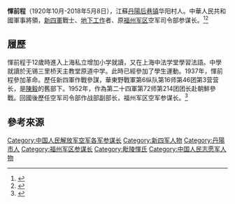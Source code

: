 '''惲前程'''（1920年10月-2018年5月8日），江蘇[[丹阳市|丹陽]][[丹北镇|后巷镇]]华阳村人。中華人民共和國軍事將領，[[新四軍|新四軍]]戰士、[[间谍|地下工作]]者、原[[福州军区|福州军区]]空军司令部参谋长。<ref>{{Cite news|url=http://www.81.cn/jfjbmap/content/2018-08/04/content_212469.htm|title=恽前程同志逝世|author=|date=2018-08-04|work=解放軍報|publisher=|accessdate=|language=|format=}}</ref><ref>{{Cite web|title=恽前程同志生平|url=https://www.meipian.cn/1b8q143w|accessdate=|author=|date=|format=|publisher=|language=}}</ref>

== 履歷 ==
惲前程于12歲時進入上海私立增加小学就讀，又在上海中法学堂學習法語。中學就讀於无锡三里桥天主教堂原道中学。此時已經參加了學生運動。1937年，惲前程參加革命。歷任新四軍作戰參謀，華東野戰軍第6纵队第16师第46团第3营营长，是[[陳毅|陳毅]]的舊部下。1952年，作為第二十四軍第72师第214团团长赴朝鮮參戰。回國後歷任空军司令部作战部副部长，福州军区空军参谋长。<ref>{{Cite news|url=https://www.thepaper.cn/newsDetail_forward_2129169|title=98岁原福州军区空军参谋长恽前程逝世，首次战斗打死仨鬼子|author=岳怀让|date=2018-05-14|work=澎湃新闻|publisher=|accessdate=|language=|format=}}</ref>

== 參考來源 ==

[[Category:中国人民解放军空军各军参谋长|Category:中国人民解放军空军各军参谋长]]
[[Category:新四军人物|Category:新四军人物]]
[[Category:丹陽市人|Category:丹陽市人]]
[[Category:福州军区参谋长|Category:福州军区参谋长]]
[[Category:毗陵惲氏|Category:毗陵惲氏]]
[[Category:中国人民志愿军人物|Category:中国人民志愿军人物]]